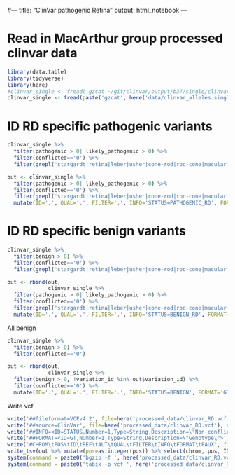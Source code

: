 #---
title: "ClinVar pathogenic Retina"
output: html_notebook
---

# Read in MacArthur group processed clinvar data
```r
library(data.table)
library(tidyverse)
library(here)
#clinvar_single <- fread('gzcat ~/git/clinvar/output/b37/single/clinvar_alleles.single.b37.tsv.gz')
clinvar_single <- fread(paste('gzcat', here('data/clinvar_alleles.single.b37.tsv.gz')))
```

# ID RD specific pathogenic variants
```r
clinvar_single %>% 
  filter(pathogenic > 0| likely_pathogenic > 0) %>% 
  filter(conflicted=='0') %>% 
  filter(grepl('stargardt|retina|leber|usher|cone-rod|rod-cone|macular|retinitis', all_traits, ignore.case=T))

out <- clinvar_single %>% 
  filter(pathogenic > 0| likely_pathogenic > 0) %>% 
  filter(conflicted=='0') %>% 
  filter(grepl('stargardt|retina|leber|usher|cone-rod|rod-cone|macular|retinitis', all_traits, ignore.case=T)) %>% 
  mutate(ID='.', QUAL='.', FILTER='.', INFO='STATUS=PATHOGENIC_RD', FORMAT='GT', FAUX='0/1')
```

# ID RD specific benign variants
```r
clinvar_single %>% 
  filter(benign > 0) %>% 
  filter(conflicted=='0') %>% 
  filter(grepl('stargardt|retina|leber|usher|cone-rod|rod-cone|macular|retinitis', all_traits, ignore.case=T))

out <- rbind(out,
             clinvar_single %>% 
  filter(pathogenic > 0| likely_pathogenic > 0) %>% 
  filter(conflicted=='0') %>% 
  filter(grepl('stargardt|retina|leber|usher|cone-rod|rod-cone|macular|retinitis', all_traits, ignore.case=T)) %>% 
  mutate(ID='.', QUAL='.', FILTER='.', INFO='STATUS=BENIGN_RD', FORMAT='GT', FAUX='0/1'))
```

All benign
```r
clinvar_single %>% 
  filter(benign > 0) %>% 
  filter(conflicted=='0')

out <- rbind(out,
             clinvar_single %>% 
  filter(benign > 0, !variation_id %in% out$variation_id) %>% 
  filter(conflicted=='0') %>% 
  mutate(ID='.', QUAL='.', FILTER='.', INFO='STATUS=BENIGN', FORMAT='GT', FAUX='0/1'))
```

Write vcf
```r

write('##fileformat=VCFv4.2', file=here('processed_data/clinvar_RD.vcf'))
write('##source=ClinVar', file=here('processed_data/clinvar_RD.vcf'), append = T)
write('##INFO=<ID=STATUS,Number=1,Type=String,Description=\"Non-conflicting RD pathogenic or benign in ClinVar\">', file=here('processed_data/clinvar_RD.vcf'), append = T)
write('##FORMAT=<ID=GT,Number=1,Type=String,Description=\"Genotype\">', file=here('processed_data/clinvar_RD.vcf'), append = T)
write('#CHROM\tPOS\tID\tREF\tALT\tQUAL\tFILTER\tINFO\tFORMAT\tFAUX', file=here('processed_data/clinvar_RD.vcf'), append = T)
write_tsv(out %>% mutate(pos=as.integer(pos)) %>% select(chrom, pos, ID, ref, alt, QUAL, FILTER, INFO, FORMAT, FAUX) %>% arrange(chrom, pos), path=here('processed_data/clinvar_RD.vcf'), append = T)
system(command = paste0('bgzip -f ', here('processed_data/clinvar_RD.vcf')))
system(command = paste0('tabix -p vcf ', here('processed_data/clinvar_RD.vcf.gz')))
```
